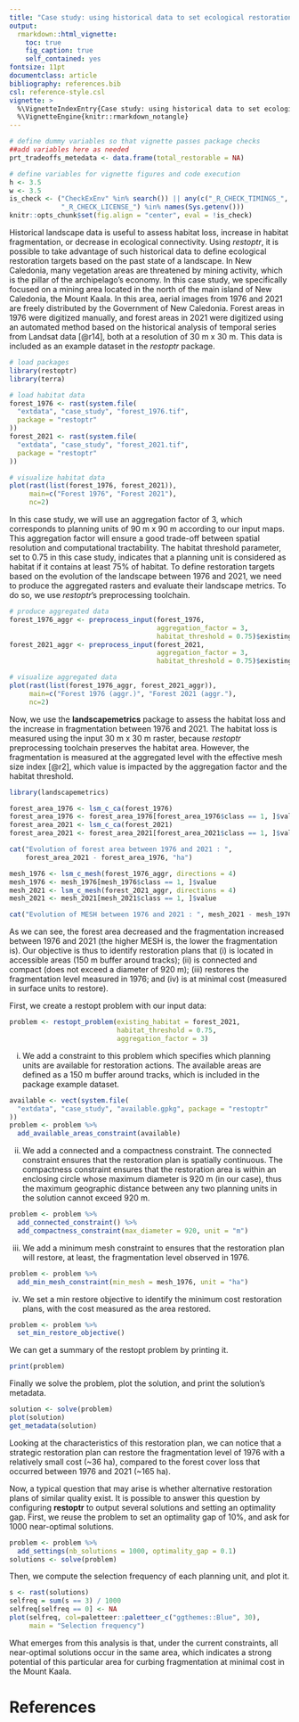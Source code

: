```yaml
---
title: "Case study: using historical data to set ecological restoration targets"
output:
  rmarkdown::html_vignette:
    toc: true
    fig_caption: true
    self_contained: yes
fontsize: 11pt
documentclass: article
bibliography: references.bib
csl: reference-style.csl
vignette: >
  %\VignetteIndexEntry{Case study: using historical data to set ecological restoration targets}
  %\VignetteEngine{knitr::rmarkdown_notangle}
---
```


```r
# define dummy variables so that vignette passes package checks
##add variables here as needed
prt_tradeoffs_metedata <- data.frame(total_restorable = NA)
```

```r
# define variables for vignette figures and code execution
h <- 3.5
w <- 3.5
is_check <- ("CheckExEnv" %in% search()) || any(c("_R_CHECK_TIMINGS_",
             "_R_CHECK_LICENSE_") %in% names(Sys.getenv()))
knitr::opts_chunk$set(fig.align = "center", eval = !is_check)
```

Historical landscape data is useful to assess habitat loss, increase in habitat fragmentation, or decrease in ecological connectivity. Using _restoptr_, it is possible to take advantage of such historical data to define ecological restoration targets based on the past state of a landscape. In New Caledonia, many vegetation areas are threatened by mining activity, which is the pillar of the archipelago's economy. In this case study, we specifically focused on a mining area located in the north of the main island of New Caledonia, the Mount Kaala. In this area, aerial images from 1976 and 2021 are freely distributed by the Government of New Caledonia. Forest areas in 1976 were digitized manually, and forest areas in 2021 were digitized using an automated method based on the historical analysis of temporal series from Landsat data [@r14], both at a resolution of 30 m x 30 m. This data is included as an example dataset in the _restoptr_ package.

```r
# load packages
library(restoptr)
library(terra)

# load habitat data
forest_1976 <- rast(system.file(
  "extdata", "case_study", "forest_1976.tif",
  package = "restoptr"
))
forest_2021 <- rast(system.file(
  "extdata", "case_study", "forest_2021.tif",
  package = "restoptr"
))

# visualize habitat data
plot(rast(list(forest_1976, forest_2021)),
     main=c("Forest 1976", "Forest 2021"),
     nc=2)
```

In this case study, we will use an aggregation factor of 3, which corresponds to planning units of 90 m x 90 m according to our input maps. This aggregation factor will ensure a good trade-off between spatial resolution and computational tractability. The habitat threshold parameter, set to 0.75 in this case study, indicates that a planning unit is considered as habitat if it contains at least 75% of habitat. To define restoration targets based on the evolution of the landscape between 1976 and 2021, we need to produce the aggregated rasters and evaluate their landscape metrics. To do so, we use _restoptr_'s preprocessing toolchain.

```r
# produce aggregated data
forest_1976_aggr <- preprocess_input(forest_1976,
                                     aggregation_factor = 3,
                                     habitat_threshold = 0.75)$existing_habitat
forest_2021_aggr <- preprocess_input(forest_2021,
                                     aggregation_factor = 3,
                                     habitat_threshold = 0.75)$existing_habitat

# visualize aggregated data
plot(rast(list(forest_1976_aggr, forest_2021_aggr)),
     main=c("Forest 1976 (aggr.)", "Forest 2021 (aggr."),
     nc=2)
```

Now, we use the __landscapemetrics__ package to assess the habitat loss and the increase in fragmentation between 1976 and 2021. The habitat loss is measured using the input 30 m x 30 m raster, because _restoptr_ preprocessing toolchain preserves the habitat area. However, the fragmentation is measured at the aggregated level with the effective mesh size index [@r2], which value is impacted by the aggregation factor and the habitat threshold.

```r
library(landscapemetrics)

forest_area_1976 <- lsm_c_ca(forest_1976)
forest_area_1976 <- forest_area_1976[forest_area_1976$class == 1, ]$value
forest_area_2021 <- lsm_c_ca(forest_2021)
forest_area_2021 <- forest_area_2021[forest_area_2021$class == 1, ]$value

cat("Evolution of forest area between 1976 and 2021 : ",
    forest_area_2021 - forest_area_1976, "ha")

mesh_1976 <- lsm_c_mesh(forest_1976_aggr, directions = 4)
mesh_1976 <- mesh_1976[mesh_1976$class == 1, ]$value
mesh_2021 <- lsm_c_mesh(forest_2021_aggr, directions = 4)
mesh_2021 <- mesh_2021[mesh_2021$class == 1, ]$value

cat("Evolution of MESH between 1976 and 2021 : ", mesh_2021 - mesh_1976, "ha")
```

As we can see, the forest area decreased and the fragmentation increased between 1976 and 2021 (the higher MESH is, the lower the fragmentation is). Our objective is thus to identify restoration plans that (i) is located in accessible areas (150 m buffer around tracks); (ii) is connected and compact (does not exceed a diameter of 920 m); (iii) restores the fragmentation level measured in 1976; and (iv) is at minimal cost (measured in surface units to restore).

First, we create a restopt problem with our input data:

```r
problem <- restopt_problem(existing_habitat = forest_2021,
                           habitat_threshold = 0.75,
                           aggregation_factor = 3)
```

(i) We add a constraint to this problem which specifies which planning units are available for restoration actions. The available areas are defined as a 150 m buffer around tracks, which is included in the package example dataset. 

```r
available <- vect(system.file(
  "extdata", "case_study", "available.gpkg", package = "restoptr"
))
problem <- problem %>%
  add_available_areas_constraint(available)
```

(ii) We add a connected and a compactness constraint. The connected constraint ensures that the restoration plan is spatially continuous. The compactness constraint ensures that the restoration area is within an enclosing circle whose maximum diameter is 920 m (in our case), thus the maximum geographic distance between any two planning units in the solution cannot exceed 920 m.

```r
problem <- problem %>%
  add_connected_constraint() %>%
  add_compactness_constraint(max_diameter = 920, unit = "m")
```

(iii) We add a minimum mesh constraint to ensures that the restoration plan will restore, at least, the fragmentation level observed in 1976.


```r
problem <- problem %>%
  add_min_mesh_constraint(min_mesh = mesh_1976, unit = "ha")
```

(iv) We set a min restore objective to identify the minimum cost restoration plans, with the cost measured as the area restored.

```r
problem <- problem %>%
  set_min_restore_objective()
```

We can get a summary of the restopt problem by printing it.

```r
print(problem)
```


Finally we solve the problem, plot the solution, and print the solution's metadata.

```r
solution <- solve(problem)
plot(solution)
get_metadata(solution)
```

Looking at the characteristics of this restoration plan, we can notice that a strategic restoration plan can restore the fragmentation level of 1976 with a relatively small cost (~36 ha), compared to the forest cover loss that occurred between 1976 and 2021 (~165 ha).

Now, a typical question that may arise is whether alternative restoration plans of similar quality exist. It is possible to answer this question by configuring __restoptr__ to output several solutions and setting an optimality gap. First, we reuse the problem to set an optimality gap of 10%, and ask for 1000 near-optimal solutions.

```r
problem <- problem %>%
  add_settings(nb_solutions = 1000, optimality_gap = 0.1)
solutions <- solve(problem)
```

Then, we compute the selection frequency of each planning unit, and plot it.

```r
s <- rast(solutions)
selfreq = sum(s == 3) / 1000
selfreq[selfreq == 0] <- NA
plot(selfreq, col=paletteer::paletteer_c("ggthemes::Blue", 30),
     main = "Selection frequency")
```

What emerges from this analysis is that, under the current constraints, all near-optimal solutions occur in the same area, which indicates a strong potential of this particular area for curbing fragmentation at minimal cost in the Mount Kaala.


# References

